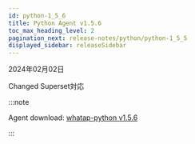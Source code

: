 ```yaml
---
id: python-1_5_6
title: Python Agent v1.5.6
toc_max_heading_level: 2
pagination_next: release-notes/python/python-1_5_5
displayed_sidebar: releaseSidebar
---
```


2024年02月02日

<Status>Changed</Status> Superset対応

:::note

Agent download: [whatap-python v1.5.6](https://pypi.org/project/whatap-python/1.5.6/)

:::
